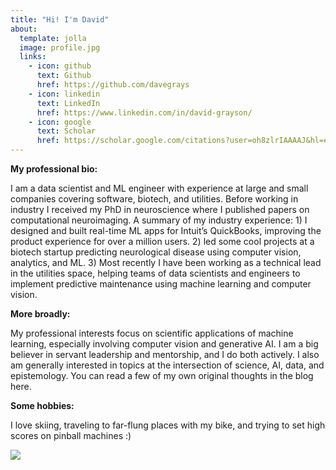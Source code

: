 ```yaml
---
title: "Hi! I'm David"
about:
  template: jolla
  image: profile.jpg
  links:
    - icon: github
      text: Github
      href: https://github.com/davegrays
    - icon: linkedin
      text: LinkedIn
      href: https://www.linkedin.com/in/david-grayson/
    - icon: google
      text: Scholar
      href: https://scholar.google.com/citations?user=oh8zlrIAAAAJ&hl=en
---
```


**My professional bio:**

I am a data scientist and ML engineer with experience at large and small companies covering software, biotech, and utilities. Before working in industry I received my PhD in neuroscience where I published papers on computational neuroimaging. A summary of my industry experience: 1) I designed and built real-time ML apps for Intuit's QuickBooks, improving the product experience for over a million users. 2) led some cool projects at a biotech startup predicting neurological disease using computer vision, analytics, and ML. 3) Most recently I have been working as a technical lead in the utilities space, helping teams of data scientists and engineers to implement predictive maintenance using machine learning and computer vision.

**More broadly:**

My professional interests focus on scientific applications of machine learning, especially involving computer vision and generative AI. I am a big believer in servant leadership and mentorship, and I do both actively. I also am generally interested in topics at the intersection of science, AI, data, and epistemology. You can read a few of my own original thoughts in the blog here.

**Some hobbies:**

I love skiing, traveling to far-flung places with my bike, and trying to set high scores on pinball machines :)

![](email.png)